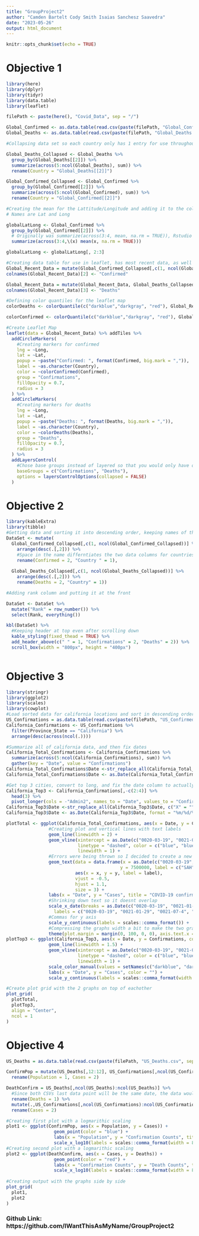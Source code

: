 ```yaml
---
title: "GroupProject2"
author: "Camden Bartelt Cody Smith Isaias Sanchesz Saavedra"
date: "2023-05-26"
output: html_document
---
```


```r
knitr::opts_chunk$set(echo = TRUE)
```

# Objective 1

```r
library(here)
library(dplyr)
library(tidyr)
library(data.table)
library(leaflet)

filePath <- paste(here(), "Covid_Data", sep = "/")

Global_Confirmed <- as.data.table(read.csv(paste(filePath, "Global_Confirmed.csv", sep = "/")))
Global_Deaths <- as.data.table(read.csv(paste(filePath, "Global_Deaths.csv", sep = "/")))

#Collapsing data set so each country only has 1 entry for use throughout the project

Global_Deaths_Collapsed <- Global_Deaths %>%
  group_by(Global_Deaths[[2]]) %>%
  summarize(across(5:ncol(Global_Deaths), sum)) %>%
  rename(Country = "Global_Deaths[[2]]")

Global_Confirmed_Collapsed <- Global_Confirmed %>%
  group_by(Global_Confirmed[[2]]) %>%
  summarize(across(5:ncol(Global_Confirmed), sum)) %>%
  rename(Country = "Global_Confirmed[[2]]")

#Creating the mean for the Lattitude/Longitude and adding it to the column. Access via name, the positions are at the back of the data table.
# Names are Lat and Long

globalLatLong <- Global_Confirmed %>%
  group_by(Global_Confirmed[[2]]) %>%
  # Originally was summarize(across(3:4, mean, na.rm = TRUE)), Rstudio suggested this due to the method being depreceated 
  summarize(across(3:4,\(x) mean(x, na.rm = TRUE)))

globalLatLong <- globalLatLong[, 2:3]

#Creating data table for use in leaflet, has most recent data, as well as the lattitude and longitutde of the countries
Global_Recent_Data = mutate(Global_Confirmed_Collapsed[,c(1, ncol(Global_Confirmed_Collapsed))])
colnames(Global_Recent_Data)[2] <- "Confirmed"

Global_Recent_Data = mutate(Global_Recent_Data, Global_Deaths_Collapsed[,c(ncol((Global_Deaths_Collapsed)))], globalLatLong)
colnames(Global_Recent_Data)[3] <- "Deaths"

#Defining color quantiles for the leaflet map
colorDeaths <- colorQuantile(c("darkblue","darkgray", "red"), Global_Recent_Data$Deaths, n = 9)

colorConfirmed <- colorQuantile(c("darkblue","darkgray", "red"), Global_Recent_Data$Confirmed, n = 9)

#Create Leaflet Map
leaflet(data = Global_Recent_Data) %>% addTiles %>%
  addCircleMarkers(
    #Creating markers for confirmed
    lng = ~Long, 
    lat = ~Lat, 
    popup = ~paste("Confirmed: ", format(Confirmed, big.mark = ",")), 
    label = ~as.character(Country),
    color = ~colorConfirmed(Confirmed),
    group = "Confirmations",
    fillOpacity = 0.7,
    radius = 3
  ) %>%
  addCircleMarkers(
    #Creating markers for deaths
    lng = ~Long, 
    lat = ~Lat, 
    popup = ~paste("Deaths: ", format(Deaths, big.mark = ",")), 
    label = ~as.character(Country),
    color = ~colorDeaths(Deaths),
    group = "Deaths",
    fillOpacity = 0.7,
    radius = 3
  ) %>%
  addLayersControl(
    #Chose base groups instead of layered so that you would only have one visible at a time
    baseGroups = c("Confirmations", "Deaths"),
    options = layersControlOptions(collapsed = FALSE)
  )

```

# Objective 2

```r
library(kableExtra)
library(tibble)
#Getting data and sorting it into descending order, keeping names of the countries consistent with data
DataSet <- mutate(
  Global_Confirmed_Collapsed[,c(1, ncol(Global_Confirmed_Collapsed))] %>% 
    arrange(desc(.[,2])) %>%
    #Space in the name differntiates the two data columns for countries
    rename(Confirmed = 2, "Country " = 1), 
  
  Global_Deaths_Collapsed[,c(1, ncol(Global_Deaths_Collapsed))] %>% 
    arrange(desc(.[,2])) %>%
    rename(Deaths = 2, "Country" = 1))

#Adding rank column and putting it at the front

DataSet <- DataSet %>%
  mutate("Rank" = row_number()) %>%
  select(Rank, everything())

kbl(DataSet) %>%
  #Keeping header at top even after scrolling down
  kable_styling(fixed_thead = TRUE) %>%
  add_header_above(c(" " = 1, "Confirmations" = 2, "Deaths" = 2)) %>%
  scroll_box(width = "800px", height = "400px")



```

# Objective 3

```r
library(stringr)
library(ggplot2)
library(scales)
library(cowplot)
#Load sorted data for california locations and sort in descending order
US_Confirmations = as.data.table(read.csv(paste(filePath, "US_Confirmed.csv", sep = "/")))[, -c(1:5, 8, 11)]
California_Confirmations <- US_Confirmations %>%
  filter(Province_State == "California") %>%
  arrange(desc(across(ncol(.))))

#Summarize all of california data, and then fix dates
California_Total_Confirmations <- California_Confirmations %>%
  summarize(across(5:ncol(California_Confirmations), sum)) %>%
  gather(key = "Date", value = "Confirmations")
California_Total_Confirmations$Date <-str_replace_all(California_Total_Confirmations$Date, c("X" = "", "\\." = "/"))
California_Total_Confirmations$Date <- as.Date(California_Total_Confirmations$Date, format = "%m/%d/%Y")

#Get top 3 cities, convert to long, and fix the date column to actually be dates
California_Top3 <- California_Confirmations[,-c(2:4)] %>%
  head(3) %>%
  pivot_longer(cols = -"Admin2", names_to = "Date", values_to = "Confirmations")
California_Top3$Date <-str_replace_all(California_Top3$Date, c("X" = "", "\\." = "/"))
California_Top3$Date <- as.Date(California_Top3$Date, format = "%m/%d/%Y")

plotTotal <- ggplot(California_Total_Confirmations, aes(x = Date, y = Confirmations)) +
                #Creating plot and vertical lines with text labels
                geom_line(linewidth = 2) +
                geom_vline(xintercept = as.Date(c("0020-03-19", "0021-01-29", "0021-07-4", "0021-12-20")), 
                           linetype = "dashed", color = c("blue", "blue", "red", "red"),
                           linewidth = 1) +
                #Errors were being thrown so I decided to create a new data frame for the labels and pass that in, and it worked. 
                geom_text(data = data.frame(x = as.Date(c("0020-03-19", "0021-01-29", "0021-07-4", "0021-12-20")),
                                           y = 7500000, label = c("SAH", "EUA\n +6 Weeks", "Delta", "Omicron")),
                          aes(x = x, y = y, label = label),
                          vjust = -0.5,
                          hjust = 1.1,
                          size = 3) +
                labs(x = "Date", y = "Cases", title = "COVID-19 confirmations in California") +
                #Shrinking down text so it doesnt overlap
                scale_x_date(breaks = as.Date(c("0020-03-19", "0021-01-29", "0021-07-4", "0021-12-20")),
                  labels = c("0020-03-19", "0021-01-29", "0021-07-4", "0021-12-20") ) +
                #Commas for y axis
                scale_y_continuous(labels = scales::comma_format()) +
                #Compressing the graphs width a bit to make the two graphs nearly the same size
                theme(plot.margin = margin(0, 100, 0, 0), axis.text.x = element_text(size = 8))
plotTop3 <- ggplot(California_Top3, aes(x = Date, y = Confirmations, color = Admin2)) +
                geom_line(linewidth = 1.5) +
                geom_vline(xintercept = as.Date(c("0020-03-19", "0021-01-29", "0021-07-4", "0021-12-20")), 
                           linetype = "dashed", color = c("blue", "blue", "red", "red"),
                           linewidth = 1) +
                scale_color_manual(values = setNames(c("darkblue", "darkviolet", "blue"), unique(California_Top3$Admin2))) + 
                labs(x = "Date", y = "Cases", color = "") +
                scale_y_continuous(labels = scales::comma_format(width = 8))

#Create plot grid with the 2 graphs on top of eachother
plot_grid(
  plotTotal,
  plotTop3,
  align = "Center",
  ncol = 1
)

```

# Objective 4

```r
US_Deaths = as.data.table(read.csv(paste(filePath, "US_Deaths.csv", sep = "/")))

ConfirmPop = mutate(US_Deaths[,12:12], US_Confirmations[,ncol(US_Confirmations):ncol(US_Confirmations)]) %>%
  rename(Population = 1, Cases = 2)

DeathConfirm = US_Deaths[,ncol(US_Deaths):ncol(US_Deaths)] %>%
  #Since both CSVs last data point will be the same date, the data would be overwritten, so I renamed and then mutated in the data set for confirmations
  rename(Deaths = 1) %>%
  mutate(.,US_Confirmations[,ncol(US_Confirmations):ncol(US_Confirmations)]) %>%
  rename(Cases = 2)

#Creating first plot with a logmarithic scaling
plot1 <- ggplot(ConfirmPop, aes(x = Population, y = Cases)) +
                  geom_point(color = "blue") +
                  labs(x = "Population", y = "Confirmation Counts", title = "Confirmations Vs. Population") +
                  scale_x_log10(labels = scales::comma_format(width = 8)) + scale_y_log10(labels = scales::comma_format(width = 8))
#Creating second plot with a logmarithic scaling
plot2 <- ggplot(DeathConfirm, aes(x = Cases, y = Deaths)) +
                  geom_point(color = "red") +
                  labs(x = "Confirmation Counts", y = "Death Counts", title = "Deaths Vs. Confirmations") + 
                  scale_x_log10(labels = scales::comma_format(width = 8)) + scale_y_log10(labels = scales::comma_format(width = 8))
                  
#Creating output with the graphs side by side
plot_grid(
  plot1, 
  plot2
)
```



### Github Link: https://github.com/IWantThisAsMyName/GroupProject2